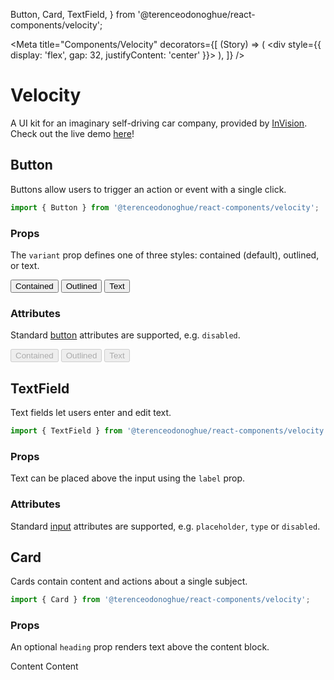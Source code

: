   Button,
  Card,
  TextField,
} from '@terenceodonoghue/react-components/velocity';

<Meta
  title="Components/Velocity"
  decorators={[
    (Story) => (
      <div style={{ display: 'flex', gap: 32, justifyContent: 'center' }}>
        <Story />
      </div>
    ),
  ]}
/>

# Velocity

A UI kit for an imaginary self-driving car company, provided by [InVision](https://www.invisionapp.com/inside-design/design-resources/design-system-dashboard-ui-kit/). Check out the live demo [here](https://velocity.terenceodonoghue.dev/)!

## Button

Buttons allow users to trigger an action or event with a single click.

```javascript
import { Button } from '@terenceodonoghue/react-components/velocity';
```

### Props

The `variant` prop defines one of three styles: contained (default), outlined, or text.

<Canvas>
  <Story name="ButtonVariants">
    <Button variant="contained">Contained</Button>
    <Button variant="outlined">Outlined</Button>
    <Button variant="text">Text</Button>
  </Story>
</Canvas>

### Attributes

Standard [button](https://developer.mozilla.org/en-US/docs/Web/HTML/Element/button) attributes are supported, e.g. `disabled`.

<Canvas>
  <Story name="ButtonAttributes">
    <Button variant="contained" disabled>
      Contained
    </Button>
    <Button variant="outlined" disabled>
      Outlined
    </Button>
    <Button variant="text" disabled>
      Text
    </Button>
  </Story>
</Canvas>

## TextField

Text fields let users enter and edit text.

```javascript
import { TextField } from '@terenceodonoghue/react-components/velocity';
```

### Props

Text can be placed above the input using the `label` prop.

<Canvas>
  <Story name="TextFieldLabel">
    <TextField label="Label" />
  </Story>
</Canvas>

### Attributes

Standard [input](https://developer.mozilla.org/en-US/docs/Web/HTML/Element/input) attributes are supported, e.g. `placeholder`, `type` or `disabled`.

<Canvas>
  <Story name="TextFieldAttributes">
    <TextField label="Email Address" placeholder="samplemail@mail.com" />
    <TextField label="Password" type="password" />
    <TextField label="Disabled" disabled />
  </Story>
</Canvas>

## Card

Cards contain content and actions about a single subject.

```javascript
import { Card } from '@terenceodonoghue/react-components/velocity';
```

### Props

An optional `heading` prop renders text above the content block.

<Canvas>
  <Story name="CardHeading">
    <Card heading="Heading">Content</Card>
    <Card>Content</Card>
  </Story>
</Canvas>
